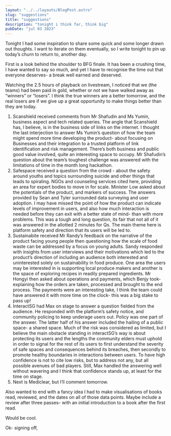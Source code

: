 ```yaml
---
layout: "../../layouts/BlogPost.astro"
slug: "suggestions"
title: "suggestions"
description: "tonight i think far, think big"
pubDate: "jul 03 2023"
---
```



Tonight I had some inspiration to share some quick and some longer drawn out thoughts. I want to iterate on them eventually, so I write tonight to pin up today’s churn to return to, another day.


First is a look behind the shoulder to BFG finale. It has been a crushing time, I have wanted to say so much, and yet I have to recognise the time out that everyone deserves- a break well earned and deserved. 


Watching the 2.5 hours of playback on livestream, I noticed that we (the teams) had been paid in gold, whether or not we have walked away as “winners” or “losers”. I think the true winners are a better tomorrow, and the real losers are if we give up a great opportunity to make things better than they are today.

1. Scanshield received comments from Mr Shafudin and Ms Yumin, business aspect and tech related queries. The angle that Scanshield has, I believe, is in the business side of links on the internet. I thought the last interjection to answer Ms Yumin’s question of how the team might spend more time developing the product- about focusing on Businesses and their integration to a trusted platform of link identification and risk management. There’s both business and public good value involved, quite an interesting space to occupy. Mr Shafudin’s question about the team’s toughest challenge was answered with the limitations of time in the month long hackathon.
2. Safespace received a question from the crowd - about the safety around youths and topics surrounding suicide and other things that leads to spiraling. NGOs and counseling services cited here, providing an area for expert bodies to move in for scale. Minister Low asked about the potentials of the product, and markers of success. The answers provided by Sean and Tyler surrounded   data surveying and user adoption. I may have missed the point of how the product can indicate levels of improvement in users, and also how much interaction is needed before they can exit with a better state of mind- than with more problems. This was a tough and long question, its fair that not all of it was answered in the allotted 2 minutes for Qs. The main theme here is platform safety and direction that its users will be led to.
3. Sustainabite received Mr Randy’s feedback on the narrative of the product facing young people then questioning how the scale of food waste can be addressed by a focus on young adults. Sandy responded with insights from user interviews and their motivations which led to the product’s direction of including an audience both interested and uninterested solely on sustainability in food produce. One area the users may be interested in is supporting local produce makers and another is the space of exploring recipes in readily prepared ingredients. Mr Hongyi then asked about operations and payments, which Benjy took- explaining how the orders are taken, processed and brought to the end process. The payments were an interesting take, I think the team could have answered it with more time on the clock- this was a big stake to pass up!
4. InteractSG had Max on stage to answer a question fielded from the audience. He responded with the platform’s safety notice, and community policing to keep underage users out. Policy was one part of the answer. The latter half of his answer included the hailing of a public space- a shared space. Much of the risk was considered as limited, but I believe the main obstacle standing in interactSG’s way is about protecting its users and the lengths the community elders must uphold in order to signal for the rest of its users to first understand the severity of safe spaces and consequences behind its breaches, then secondly to promote healthy boundaries in interactions between users. To have high confidence is not to cite low risks, but to address not any, but all possible avenues of bad players. Still, Max handled the answering well without wavering and I think that confidence stands up, at least for the time on stage.
5. Next is Mediclear, but I’ll comment tomorrow.

Also wanted to end with a fancy idea I had to make visualisations of books read, reviewed, and the dates on all of those data points. Maybe include a review after three passes- with an initial introduction to a book after the first read. 


Would be cool. 


Ok- signing off,

